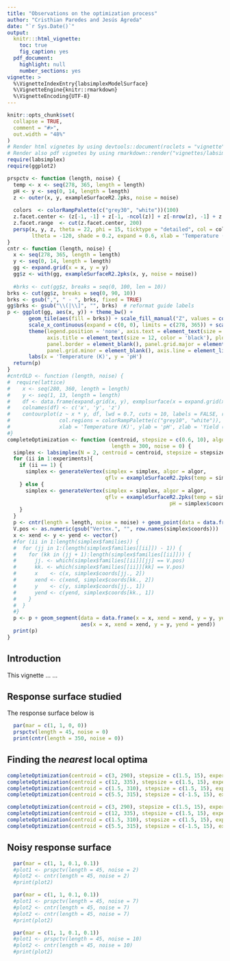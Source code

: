 ```yaml
---
title: "Observations on the optimization process"
author: "Cristhian Paredes and Jesús Ágreda"
date: "`r Sys.Date()`"
output: 
  knitr:::html_vignette:
    toc: true
    fig_caption: yes
  pdf_document:
    highlight: null
    number_sections: yes
vignette: >
  %\VignetteIndexEntry{labsimplexModelSurface}
  %\VignetteEngine{knitr::rmarkdown}
  %\VignetteEncoding{UTF-8}
---
```

```r
knitr::opts_chunk$set(
  collapse = TRUE,
  comment = "#>",
  out.width = "48%"
)
# Render html vignetes by using devtools::document(roclets = "vignette")
# Render also pdf vignetes by using rmarkdown::render("vignettes/labsimplex.Rmd", "all")
require(labsimplex)
require(ggplot2)
```

```r
prspctv <- function (length, noise) {
  temp <- x <- seq(278, 365, length = length)
  pH <- y <- seq(0, 14, length = length)
  z <- outer(x, y, exampleSurfaceR2.2pks, noise = noise)
  
  colors  <- colorRampPalette(c("grey30", "white"))(100)
  z.facet.center <- (z[-1, -1] + z[-1, -ncol(z)] + z[-nrow(z), -1] + z[-nrow(z), -ncol(z)])/4
  z.facet.range  <- cut(z.facet.center, 200)
  persp(x, y, z, theta = 22, phi = 15, ticktype = "detailed", col = colors[z.facet.range], lwd = 0.3,
        ltheta = -120, shade = 0.2, expand = 0.6, xlab = 'Temperature (K)', ylab = 'pH', zlab = 'Yield (%)')
}
cntr <- function (length, noise) {
  x <- seq(278, 365, length = length)
  y <- seq(0, 14, length = length)
  gg <- expand.grid(x = x, y = y)
  gg$z <- with(gg, exampleSurfaceR2.2pks(x, y, noise = noise))
  
  #brks <- cut(gg$z, breaks = seq(0, 100, len = 10))
brks <- cut(gg$z, breaks = seq(0, 90, 10))
brks <- gsub(",", " - ", brks, fixed = TRUE)
gg$brks <- gsub("\\(|\\]", "", brks)  # reformat guide labels
p <- ggplot(gg, aes(x, y)) + theme_bw() +
       geom_tile(aes(fill = brks)) + scale_fill_manual("Z", values = colorRampPalette(c("grey30", "white"))(11)) +
       scale_x_continuous(expand = c(0, 0), limits = c(278, 365)) + scale_y_continuous(expand = c(0, 0), limits = c(0, 14)) +
       theme(legend.position = 'none', axis.text = element_text(size = 12, color = 'black'),
             axis.title = element_text(size = 12, color = 'black'), plot.margin = unit(c(0.5, 0.5, 0.1, 0.1), "cm"),
             panel.border = element_blank(), panel.grid.major = element_blank(),
             panel.grid.minor = element_blank(), axis.line = element_line(colour = "black")) + 
       labs(x = 'Temperature (K)', y = 'pH')
  return(p)
}
#cntrOLD <- function (length, noise) {
#  require(lattice)
#    x <- seq(280, 360, length = length)
#    y <- seq(1, 13, length = length)
#    df <- data.frame(expand.grid(x, y), exmplsurface(x = expand.grid(x, y)[, 1], y = expand.grid(x, y)[, 2], noise = noise))
#    colnames(df) <- c('x', 'y', 'z')
#    contourplot(z ~ x * y, df, lwd = 0.7, cuts = 10, labels = FALSE, region = TRUE,
#                col.regions = colorRampPalette(c("grey10", "white")),
#                xlab = 'Temperature (K)', ylab = 'pH', zlab = 'Yield (%)')
#}
completeOptimization <- function (centroid, stepsize = c(0.6, 10), algor = 'fixed', experiments = 17,
                                  length = 300, noise = 0) {
  simplex <- labsimplex(N = 2, centroid = centroid, stepsize = stepsize, var.name = c('pH', 'Temperature'))
  for (ii in 1:experiments){
    if (ii == 1) {
      simplex <- generateVertex(simplex = simplex, algor = algor,
                                qflv = exampleSurfaceR2.2pks(temp = simplex$coords[, 2], pH = simplex$coords[, 1]))
    } else {
      simplex <- generateVertex(simplex = simplex, algor = algor,
                                qflv = exampleSurfaceR2.2pks(temp = simplex$coords[nrow(simplex$coords), 2], 
                                                     pH = simplex$coords[nrow(simplex$coords), 1]))
    }
  }
  p <- cntr(length = length, noise = noise) + geom_point(data = data.frame(x = simplex$coords[, 2], y = simplex$coords[, 1]))
  V.pos <- as.numeric(gsub("Vertex.", "", row.names(simplex$coords)))
  x <- xend <- y <- yend <- vector()
  #for (ii in 1:length(simplex$families)) {
  #  for (jj in 1:(length(simplex$families[[ii]]) - 1)) {
  #    for (kk in (jj + 1):length(simplex$families[[ii]])) {
  #      jj. <- which(simplex$families[[ii]][jj] == V.pos)
  #      kk. <- which(simplex$families[[ii]][kk] == V.pos)
  #      x    <- c(x, simplex$coords[jj., 2])
  #      xend <- c(xend, simplex$coords[kk., 2])
  #      y    <- c(y, simplex$coords[jj., 1])
  #      yend <- c(yend, simplex$coords[kk., 1])
  #    }
  #  }
  #}
  p <- p + geom_segment(data = data.frame(x = x, xend = xend, y = y, yend = yend),
                        aes(x = x, xend = xend, y = y, yend = yend))
  print(p)
}

```
## Introduction
This vignette ... ...

## Response surface studied
The response surface below is 

```r
  par(mar = c(1, 1, 0, 0))
  prspctv(length = 45, noise = 0)
  print(cntr(length = 350, noise = 0))
```

## Finding the *nearest* local optima
```r
completeOptimization(centroid = c(3, 290), stepsize = c(1.5, 15), experiments = 15)
completeOptimization(centroid = c(12, 335), stepsize = c(1.5, 15), experiments = 12)
completeOptimization(centroid = c(1.5, 310), stepsize = c(1.5, 15), experiments = 12)
completeOptimization(centroid = c(5.5, 315), stepsize = c(-1.5, 15), experiments = 12)

completeOptimization(centroid = c(3, 290), stepsize = c(1.5, 15), experiments = 18, algor = 'variable')
completeOptimization(centroid = c(12, 335), stepsize = c(1.5, 15), experiments = 18, algor = 'variable')
completeOptimization(centroid = c(1.5, 310), stepsize = c(1.5, 15), experiments = 15, algor = 'variable')
completeOptimization(centroid = c(5.5, 315), stepsize = c(-1.5, 15), experiments = 15, algor = 'variable')


```

## Noisy response surface
```r
  par(mar = c(1, 1, 0.1, 0.1))
  #plot1 <- prspctv(length = 45, noise = 2)
  #plot2 <- cntr(length = 45, noise = 2)
  #print(plot2)
```
```r
  par(mar = c(1, 1, 0.1, 0.1))
  #plot1 <- prspctv(length = 45, noise = 7)
  #plot2 <- cntr(length = 45, noise = 7)
  #plot2 <- cntr(length = 45, noise = 7)
  #print(plot2)
```
```r
  par(mar = c(1, 1, 0.1, 0.1))
  #plot1 <- prspctv(length = 45, noise = 10)
  #plot2 <- cntr(length = 45, noise = 10)
  #print(plot2)
```
  
